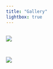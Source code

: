 ```yaml
---
title: "Gallery"
lightbox: true
---
```


::: {style="display: grid;grid-template-columns: repeat(auto-fill, minmax(300px, 1fr));grid-gap: 1em;"}
![](images/eden.JPG)

![](images/devs.JPG)
:::
